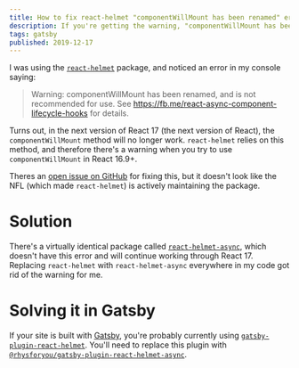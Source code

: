 ```yaml
---
title: How to fix react-helmet "componentWillMount has been renamed" error
description: If you're getting the warning, "componentWillMount has been renamed, and is not recommended for use" in React, the culprit may be `react-helmet`. You can easily fix the warning by replacing `react-helmet` with another package, `react-helmet-async`. 
tags: gatsby
published: 2019-12-17
--- 
```


I was using the [`react-helmet`](https://npm.im/react-helmet) package, and noticed an error in my console saying: 

> Warning: componentWillMount has been renamed, and is not recommended for use. See https://fb.me/react-async-component-lifecycle-hooks for details.

Turns out, in the next version of React 17 (the next version of React), the `componentWillMount` method will no longer work. `react-helmet` relies on this method, and therefore there's a warning when you try to use `componentWillMount` in React 16.9+.

Theres an [open issue on GitHub](https://github.com/nfl/react-helmet/issues/465) for fixing this, but it doesn't look like the NFL (which made `react-helmet`) is actively maintaining the package. 


# Solution

There's a virtually identical package called [`react-helmet-async`](https://npm.im/react-helmet-async), which doesn't have this error and will continue working through React 17. Replacing `react-helmet` with `react-helmet-async` everywhere in my code got rid of the warning for me. 

# Solving it in Gatsby

If your site is built with [Gatsby](https://gatsbyjs.org), you're probably currently using [`gatsby-plugin-react-helmet`](https://www.gatsbyjs.org/packages/gatsby-plugin-react-helmet/). You'll need to replace this plugin with [`@rhysforyou/gatsby-plugin-react-helmet-async`](https://www.gatsbyjs.org/packages/@rhysforyou/gatsby-plugin-react-helmet-async). 
